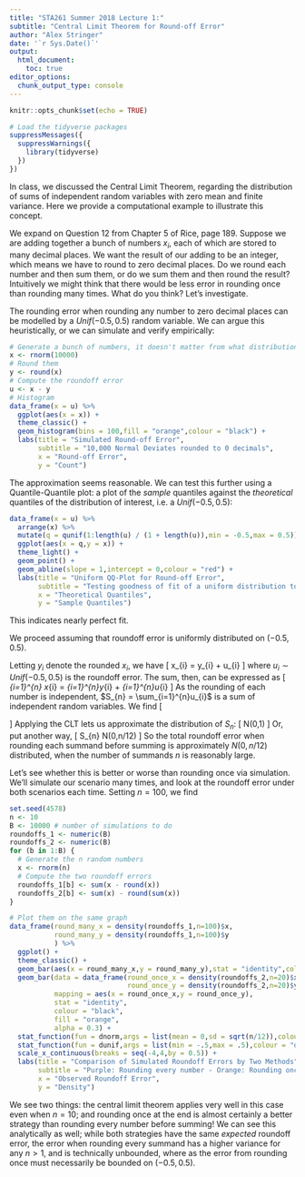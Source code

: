 ```yaml
---
title: "STA261 Summer 2018 Lecture 1:" 
subtitle: "Central Limit Theorem for Round-off Error"
author: "Alex Stringer"
date: '`r Sys.Date()`'
output: 
  html_document:
    toc: true
editor_options: 
  chunk_output_type: console
---
```


```r
knitr::opts_chunk$set(echo = TRUE)
```
```r
# Load the tidyverse packages
suppressMessages({
  suppressWarnings({
    library(tidyverse)
  })
})
```

In class, we discussed the Central Limit Theorem, regarding the distribution of sums of independent random variables with zero mean and finite variance. Here we provide a computational example to illustrate this concept.

We expand on Question 12 from Chapter 5 of Rice, page 189. Suppose we are adding together a bunch of numbers $x_{i}$, each of which are stored to many decimal places. We want the result of our adding to be an integer, which means we have to round to zero decimal places. Do we round each number and then sum them, or do we sum them and then round the result? Intuitively we might think that there would be less error in rounding once than rounding many times. What do you think? Let's investigate.

The rounding error when rounding any number to zero decimal places can be modelled by a $Unif(-0.5,0.5)$ random variable. We can argue this heuristically, or we can simulate and verify empirically:
```r
# Generate a bunch of numbers, it doesn't matter from what distribution
x <- rnorm(10000)
# Round them
y <- round(x)
# Compute the roundoff error
u <- x - y
# Histogram
data_frame(x = u) %>%
  ggplot(aes(x = x)) +
  theme_classic() +
  geom_histogram(bins = 100,fill = "orange",colour = "black") +
  labs(title = "Simulated Round-off Error",
       subtitle = "10,000 Normal Deviates rounded to 0 decimals",
       x = "Round-off Error",
       y = "Count")

```
The approximation seems reasonable. We can test this further using a Quantile-Quantile plot: a plot of the *sample* quantiles against the *theoretical* quantiles of the distribution of interest, i.e. a $Unif(-0.5,0.5)$:
```r
data_frame(x = u) %>%
  arrange(x) %>%
  mutate(q = qunif(1:length(u) / (1 + length(u)),min = -0.5,max = 0.5)) %>%
  ggplot(aes(x = q,y = x)) +
  theme_light() +
  geom_point() +
  geom_abline(slope = 1,intercept = 0,colour = "red") +
  labs(title = "Uniform QQ-Plot for Round-off Error",
       subtitle = "Testing goodness of fit of a uniform distribution to simulated round-off error",
       x = "Theoretical Quantiles",
       y = "Sample Quantiles")

```
This indicates nearly perfect fit.

We proceed assuming that roundoff error is uniformly distributed on $(-0.5,0.5)$. 

Letting $y_{i}$ denote the rounded $x_{i}$, we have
\[
x_{i} = y_{i} + u_{i}
\]
where $u_{i} \sim Unif(-0.5,0.5)$ is the roundoff error. The sum, then, can be expressed as
\[
\sum_{i=1}^{n} x_{i} = \sum_{i=1}^{n}y_{i} + \sum_{i=1}^{n}u_{i}
\]
As the rounding of each number is independent, $S_{n} = \sum_{i=1}^{n}u_{i}$ is a sum of independent random variables. We find
\[
\begin{aligned}
E(S_{n}) &= \sum_{i=1}^{n}E(u_{i}) = 0 \\
Var(S_{n}) &= \sum_{i=1}^{n} Var(u_{i}) = \sum_{i=1}^{n} \frac{(0.5 - (-0.5))^{2}}{12} = n/12
\end{aligned}
\]
Applying the CLT lets us approximate the distribution of $S_{n}$:
\[
\frac{S_{n} - 0}{\sqrt{n/12}} \overset{\cdot}{\sim} N(0,1)
\]
Or, put another way,
\[
S_{n} \overset{\cdot}{\sim} N(0,n/12)
\]
So the total roundoff error when rounding each summand before summing is approximately $N(0,n/12)$ distributed, when the number of summands $n$ is reasonably large.

Let's see whether this is better or worse than rounding once via simulation. We'll simulate our scenario many times, and look at the roundoff error under both scenarios each time. Setting $n = 100$, we find
```r
set.seed(4578)
n <- 10
B <- 10000 # number of simulations to do
roundoffs_1 <- numeric(B)
roundoffs_2 <- numeric(B)
for (b in 1:B) {
  # Generate the n random numbers
  x <- rnorm(n)
  # Compute the two roundoff errors
  roundoffs_1[b] <- sum(x - round(x))
  roundoffs_2[b] <- sum(x) - round(sum(x))
}

# Plot them on the same graph
data_frame(round_many_x = density(roundoffs_1,n=100)$x,
           round_many_y = density(roundoffs_1,n=100)$y
           ) %>%
  ggplot() +
  theme_classic() + 
  geom_bar(aes(x = round_many_x,y = round_many_y),stat = "identity",colour = "black",fill = "purple",alpha = 0.3) +
  geom_bar(data = data_frame(round_once_x = density(roundoffs_2,n=20)$x,
                             round_once_y = density(roundoffs_2,n=20)$y),
           mapping = aes(x = round_once_x,y = round_once_y),
           stat = "identity",
           colour = "black",
           fill = "orange",
           alpha = 0.3) +
  stat_function(fun = dnorm,args = list(mean = 0,sd = sqrt(n/12)),colour = "purple") +
  stat_function(fun = dunif,args = list(min = -.5,max = .5),colour = "orange") +
  scale_x_continuous(breaks = seq(-4,4,by = 0.5)) +
  labs(title = "Comparison of Simulated Roundoff Errors by Two Methods",
       subtitle = "Purple: Rounding every number - Orange: Rounding once, at the end",
       x = "Observed Roundoff Error",
       y = "Density")

```

We see two things: the central limit theorem applies very well in this case even when $n = 10$; and rounding once at the end is almost certainly a better strategy than rounding every number before summing! We can see this analytically as well; while both strategies have the same *expected* roundoff error, the error when rounding every summand has a higher variance for any $n > 1$, and is technically unbounded, where as the error from rounding once must necessarily be bounded on $(-0.5,0.5)$.

